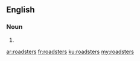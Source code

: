 ==English==

===Noun===
{{head|en|plural}}

# {{plural of|roadster|lang=en}}

[[ar:roadsters]]
[[fr:roadsters]]
[[ku:roadsters]]
[[my:roadsters]]